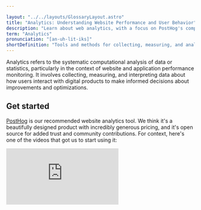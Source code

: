 ```yaml
---

layout: "../../layouts/GlossaryLayout.astro"
title: "Analytics: Understanding Website Performance and User Behavior"
description: "Learn about web analytics, with a focus on PostHog's comprehensive toolkit for tracking user behavior, feature performance, and making data-driven decisions."
term: "Analytics"
pronunciation: "[an-uh-lit-iks]"
shortDefinition: "Tools and methods for collecting, measuring, and analyzing website data to understand user behavior and improve digital experiences."
---
```

Analytics refers to the systematic computational analysis of data or statistics, particularly in the context of website and application performance monitoring. It involves collecting, measuring, and interpreting data about how users interact with digital products to make informed decisions about improvements and optimizations.

## Get started

[PostHog](https://posthog.com) is our recommended website analytics tool. We think it's a beautifully designed product with incredibly generous pricing, and it's open source for added trust and community contributions. For context, here's one of the videos that got us to start using it:

<div class="aspect-video w-full">
    <iframe src="https://www.youtube.com/embed/6xXSsu0YXWo" title="Learn about web analytics" frameborder="0" allow="accelerometer; autoplay; clipboard-write; encrypted-media; gyroscope; picture-in-picture" allowfullscreen></iframe>
</div>